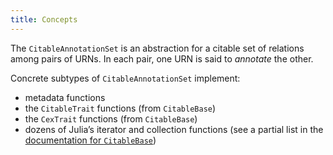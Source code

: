 ```yaml
---
title: Concepts
---
```



 
The `CitableAnnotationSet` is an abstraction for a citable set of relations among pairs of URNs.  In each pair, one URN is said to *annotate* the other.


Concrete subtypes of `CitableAnnotationSet` implement:

- metadata functions 
- the `CitableTrait` functions (from `CitableBase`)
- the `CexTrait` functions  (from `CitableBase`)
- dozens of Julia's iterator and collection functions (see a partial list in the [documentation for `CitableBase`](https://cite-architecture.github.io/CitableBase.jl/stable/collections2/))

